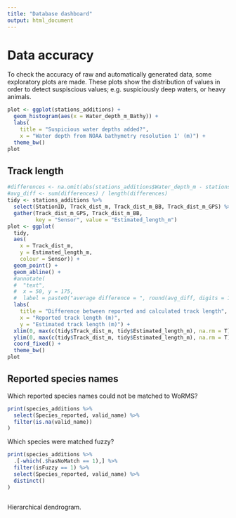 ```yaml
---
title: "Database dashboard"
output: html_document
---
```


# Data accuracy
To check the accuracy of raw and automatically generated data, some exploratory plots are made. These plots show the distribution of values in order to detect suspiscious values; e.g. suspiciously deep waters, or heavy animals.

```r
plot <- ggplot(stations_additions) +
  geom_histogram(aes(x = Water_depth_m_Bathy)) +
  labs(
    title = "Suspicious water depths added?", 
    x = "Water depth from NOAA bathymetry resolution 1' (m)") +
  theme_bw()
plot
```

## Track length
```r
#differences <- na.omit(abs(stations_additions$Water_depth_m - stations_additions$Water_depth_m_Bathy))
#avg_diff <- sum(differences) / length(differences)
tidy <- stations_additions %>%
  select(StationID, Track_dist_m, Track_dist_m_BB, Track_dist_m_GPS) %>%
  gather(Track_dist_m_GPS, Track_dist_m_BB, 
         key = "Sensor", value = "Estimated_length_m")
plot <- ggplot(
  tidy, 
  aes(
    x = Track_dist_m, 
    y = Estimated_length_m, 
    colour = Sensor)) +
  geom_point() +
  geom_abline() +
  #annotate(
  #  "text", 
  #  x = 50, y = 175, 
  #  label = paste0("average difference = ", round(avg_diff, digits = 1)," m.")) +
  labs(
    title = "Difference between reported and calculated track length",
    x = "Reported track length (m)", 
    y = "Estimated track length (m)") +
  xlim(0, max(c(tidy$Track_dist_m, tidy$Estimated_length_m), na.rm = T)) +
  ylim(0, max(c(tidy$Track_dist_m, tidy$Estimated_length_m), na.rm = T)) +
  coord_fixed() +
  theme_bw()
plot
```

## Reported species names
Which reported species names could not be matched to WoRMS?
```r
print(species_additions %>%
  select(Species_reported, valid_name) %>%
  filter(is.na(valid_name))
)
```

Which species were matched fuzzy?
```r
print(species_additions %>%
  .[-which(.$hasNoMatch == 1),] %>%
  filter(isFuzzy == 1) %>%
  select(Species_reported, valid_name) %>%
  distinct()
)
  
```

Hierarchical dendrogram.
